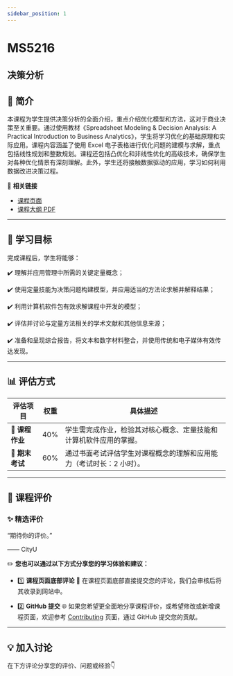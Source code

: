 ```yaml
---
sidebar_position: 1
---
```


# MS5216
## 决策分析

## **📘 简介**
本课程为学生提供决策分析的全面介绍，重点介绍优化模型和方法，这对于商业决策至关重要。通过使用教材《Spreadsheet Modeling & Decision Analysis: A Practical Introduction to Business Analytics》，学生将学习优化的基础原理和实际应用。课程内容涵盖了使用 Excel 电子表格进行优化问题的建模与求解，重点包括线性规划和整数规划。课程还包括凸优化和非线性优化的高级技术，确保学生对各种优化情景有深刻理解。此外，学生还将接触数据驱动的应用，学习如何利用数据改进决策过程。

🔗 **相关链接**
- [课程页面](https://www.cityu.edu.hk/catalogue/pg/202526/course/MS5216.htm)
- [课程大纲 PDF](https://www.cityu.edu.hk/catalogue/pg/202526/course/MS5216.pdf)

---

## **🎯 学习目标**

完成课程后，学生将能够：

✔️ 理解并应用管理中所需的关键定量概念；

✔️ 使用定量技能为决策问题构建模型，并应用适当的方法论求解并解释结果；

✔️ 利用计算机软件包有效求解课程中开发的模型；

✔️ 评估并讨论与定量方法相关的学术文献和其他信息来源；

✔️ 准备和呈现综合报告，将文本和数字材料整合，并使用传统和电子媒体有效传达发现。

---

## **📊 评估方式**

| **评估项目**          | **权重** | **具体描述**                                                                                       |
|----------------------|---------|---------------------------------------------------------------------------------------------------|
| **📄 课程作业**       | 40%     | 学生需完成作业，检验其对核心概念、定量技能和计算机软件应用的掌握。                                  |
| **📝 期末考试**       | 60%     | 通过书面考试评估学生对课程概念的理解和应用能力（考试时长：2 小时）。                              |

---

## **💬 课程评价**

### ✨ **精选评价**
<div className={commentStyles.commentBox}>
    <p className={commentStyles.commentText}>
        “期待你的评价。”
    </p>
    <p className={commentStyles.commentAuthor}>—— CityU</p>
</div>

✏️ **您也可以通过以下方式分享您的学习体验和建议：**

- 1️⃣ **课程页面底部评论**
💬 在课程页面底部直接提交您的评论，我们会审核后将其收录到网站中。

- 2️⃣ **GitHub 提交**
🌐 如果您希望更全面地分享课程评价，或希望修改或新增课程页面，欢迎参考 [Contributing](/contributing) 页面，通过 GitHub 提交您的贡献。



---

## **💡 加入讨论**

在下方评论分享您的评价、问题或经验👇
<Utterances />
